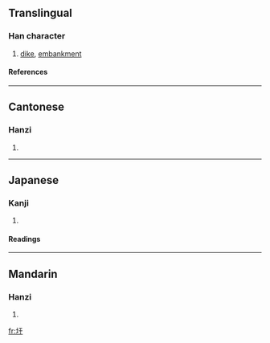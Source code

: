 ==Translingual==
===Han character===
{{Han char|rn=32|rad=土|as=03|sn=6|four=4114<sub>0</sub>|canj=土一木 (GMD)}}
# [[dike]], [[embankment]]
====References====
{{Han ref|kx=0223.110|dkj=04882|dj=0456.010|hdz=10418.010|uh=5729|ud=22313|bh=A666|bd=42598}}
----
==Cantonese==
===Hanzi===
{{yue-hanzi|jyut=|y=heui1, wai4 yu4}}
# {{defn|Cantonese}}
----
==Japanese==
===Kanji===
{{ja-kanji|grade=|rs=土03}}
# {{defn|Japanese}} 
====Readings====
{{ja-readings|on=[[う]] (u), [[お]] (o), [[い]] (i), [[きょ]] (kyo)|kun=[[つつみ]] (tsutsumi), [[きし]] (kishi), [[くぼむ]] (kubomu)}}
----
==Mandarin==
===Hanzi===
{{cmn-hanzi|pin=[[wéi]] ([[wei2]])|wg=wei<sup>2</sup>}}
# {{defn|Mandarin}}

[[fr:圩]]